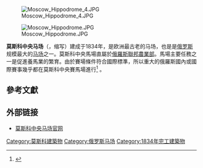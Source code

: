 [[Image:Moscow_Hippodrome_4.JPG|thumb]]

[[Image:Moscow_Hippodrome.JPG|right]]

'''莫斯科中央马场'''（{{lang-rus|Центральный Московский Ипподром|Tsentralny Moskovsky Ippodrom}}，缩写{{lang|ru|ЦМИ}}）建成于1834年，是欧洲最古老的马场，也是是[[俄罗斯|俄罗斯]]规模最大的[[马场|马场]]之一。莫斯科中央馬場直屬於[[俄羅斯聯邦農業部|俄羅斯聯邦農業部]]。馬場主要任務之一是促進養馬業的繁育。由於賽場條件符合國際標準，所以重大的俄羅斯國內或國際賽事幾乎都在莫斯科中央賽馬場進行<ref name=中國國家馬業網莫斯科中央賽馬場>{{cite web|title=莫斯科中央賽馬場|url=http://www.chinahorse.org/html/6593.html|publisher=中國國家馬業網|accessdate=2012-07-30|deadurl=yes|archiveurl=https://web.archive.org/web/20111114063147/http://www.chinahorse.org/html/6593.html|archivedate=2011-11-14}}</ref> 。

==參考文獻==
{{reflist}}

== 外部链接 ==
* [http://www.cmh.ru/ 莫斯科中央马场官网] {{Wayback|url=http://www.cmh.ru/ |date=20080325082648 }}

[[Category:莫斯科建築物|Category:莫斯科建築物]]
[[Category:俄罗斯马场|Category:俄罗斯马场]]
[[Category:1834年完工建築物|Category:1834年完工建築物]]
{{Russia-stub}}

{{coord|55|46|40|N|37|33|42|E|region:RU_type:landmark|display=title}}